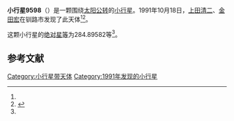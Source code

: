 {{Infobox planet
| bgcolour = #FFFFC0
| name = 9598
| symbol = 
| image = 
| caption = 
| discovery = yes
| discovery_ref = 
| discoverer = [[上田清二|上田清二]]、[[金田宏|金田宏]]
| discovery_site = [[钏路市|钏路市]] 
| discovered = 1991年10月18日
| designations = yes
| mp_name = 
| named_after = 
| alt_names = 1991 UQ/ 1977 RY5 / 1990 FR5 / 1993 CC2
| mp_category = [[主带小行星|主带小行星]]
| orbit_ref = <ref name="a">[http://ssd.jpl.nasa.gov/sbdb.cgi?sstr=9598 9598] {{Wayback|url=http://ssd.jpl.nasa.gov/sbdb.cgi?sstr=9598 |date=20210901055850 }}，小行星數據庫瀏覽器（JPL Small-Body Database Browser）－[[美国国家航空航天局|美国国家航空航天局]]喷气推进实验室</ref>
| epoch = 2456400.5 (2013年4月18日更新)
| aphelion = {{convert|2.6237338|AU|km|3|abbr=on|lk=out}}
| perihelion = {{convert|1.9642650|AU|km|3|abbr=on}}
| semimajor = {{convert|2.2939994|AU|km|3|abbr=on}}
| eccentricity = 0.1437378
| period = 1269.078122 [[日|日]]<br />3.47[[儒略年|儒略年]]
| avg_speed = 
| inclination = 3.25034
| asc_node = 19.45591
| mean_anomaly = 
| arg_peri = 284.89582
| satellites = 
| physical_characteristics = yes
| dimensions = 
| mass = 
| density = 
| surface_grav = 
| escape_velocity = 
| sidereal_day = 
| axial_tilt = 
| pole_ecliptic_lat = 
| pole_ecliptic_lon = 
| albedo = 
| temperatures= 
| temp_name1 = 
| mean_temp_1 = 
| max_temp_1 = 
| temp_name2 = 
| max_temp_2 = 
| spectral_type = 
| abs_magnitude = 284.89582
}}

'''小行星9598'''（{{lang-en|9598}}）是一颗围绕[[太阳|太阳]][[公转|公转]]的[[小行星|小行星]]。1991年10月18日，[[上田清二|上田清二]]、[[金田宏|金田宏]]在钏路市发现了此天体<ref name="a" /><ref>{{cite news|title=小行星列表|url=http://cfa-www.harvard.edu/iau/lists/NumberedMPs.txt|accessdate=2013-07-08|newspaper=哈佛大学|archive-date=2008-05-17|archive-url=https://web.archive.org/web/20080517010638/http://cfa-www.harvard.edu/iau/lists/NumberedMPs.txt|dead-url=no}}</ref>。

这颗小行星的[[绝对星等|绝对星等]]为284.89582等<ref name="a" />。

==参考文献==
{{reflist}}
{{Minor Planet Number|[[小行星9597|小行星9597]]|[[小行星9599|小行星9599]]}}

{{小天体}}

[[Category:小行星带天体|Category:小行星带天体]]
[[Category:1991年发现的小行星|Category:1991年发现的小行星]]

{{asteroid-stub}}